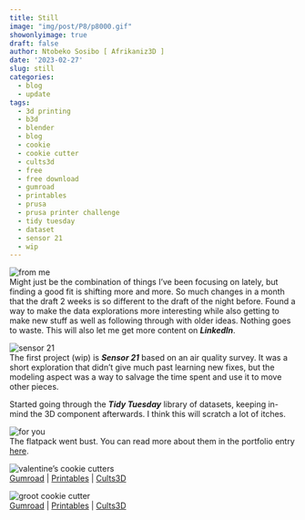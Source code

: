 ```yaml
---
title: Still
image: "img/post/P8/p8000.gif"
showonlyimage: true
draft: false
author: Ntobeko Sosibo [ Afrikaniz3D ]
date: '2023-02-27'
slug: still
categories:
  - blog
  - update
tags:
  - 3d printing
  - b3d
  - blender
  - blog
  - cookie
  - cookie cutter
  - cults3d
  - free
  - free download
  - gumroad
  - printables
  - prusa
  - prusa printer challenge
  - tidy tuesday
  - dataset
  - sensor 21
  - wip
---
```


![from me][1]  
Might just be the combination of things I've been focusing on lately, but finding a good fit is shifting more and more. So much changes in a month that the draft 2 weeks is so different to the draft of the night before. Found a way to make the data explorations more interesting while also getting to make new stuff as well as following through with older ideas. Nothing goes to waste. This will also let me get more content on ***LinkedIn***. 

![sensor 21][5]  
The first project (wip) is ***Sensor 21*** based on an air quality survey. It was a short exploration that didn't give much past learning new fixes, but the modeling aspect was a way to salvage the time spent and use it to move other pieces. 

Started going through the ***Tidy Tuesday*** library of datasets, keeping in-mind the 3D component afterwards. I think this will scratch a lot of itches.


![for you][2]  
The flatpack went bust. You can read more about them in the portfolio entry [here](https://afrikaniz3d.netlify.app/portfolio/3d-printing).

![valentine's cookie cutters][3]  
[Gumroad](https://afrikaniz3dza.gumroad.com/l/isehvx) | [Printables](https://www.printables.com/model/389835-valentines-cookie-cutter-pack) | [Cults3D](https://cults3d.com/en/3d-model/home/valentine-s-cookie-cutter-pack)

![groot cookie cutter][4]  
[Gumroad](https://afrikaniz3dza.gumroad.com/l/uamja) | [Printables](https://www.printables.com/model/393280-groot-cookie-cutter) | [Cults3D](https://cults3d.com/en/3d-model/home/groot-cookie-cutter-afrikaniz3d)


[1]: /img/post/P8/p8001.jpg
[2]: /img/post/P8/p8002.jpg
[3]: /img/post/P8/p8003.jpg
[4]: /img/post/P8/p8004.jpg
[5]: /img/post/P8/p8005.jpg
